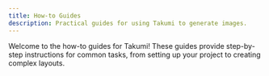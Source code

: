 ```yaml
---
title: How-to Guides
description: Practical guides for using Takumi to generate images.
---
```


Welcome to the how-to guides for Takumi! These guides provide step-by-step instructions for common tasks, from setting up your project to creating complex layouts.

<Cards>
  <Card
    title="Building Layouts"
    href="/docs/how-to/building-layouts"
    description="Learn how to create and style container, text, and image nodes."
  />
  <Card
    title="Rendering Text"
    href="/docs/how-to/rendering-text"
    description="Load fonts and render styled text."
  />
  <Card
    title="Loading Images"
    href="/docs/how-to/load-image"
    description="Load and display images from various sources."
  />
</Cards>
